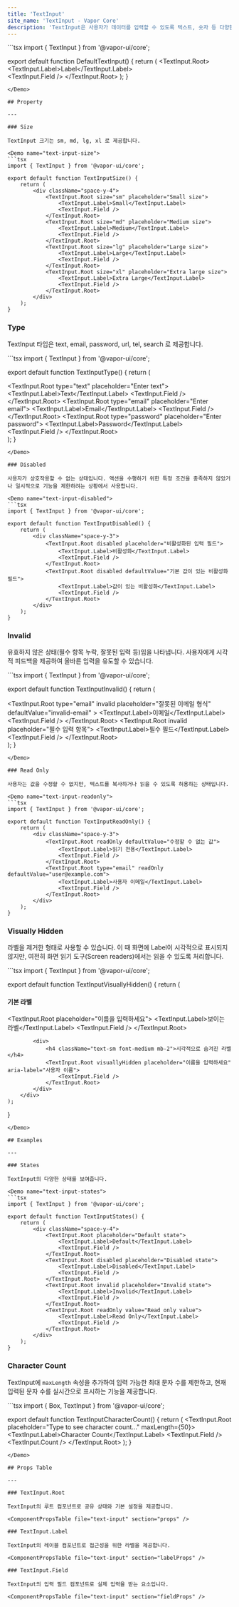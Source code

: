 ```yaml
---
title: 'TextInput'
site_name: 'TextInput - Vapor Core'
description: 'TextInput은 사용자가 데이터를 입력할 수 있도록 텍스트, 숫자 등 다양한 형식의 입력 필드를 제공합니다.'
---
```


<Demo name="default-text-input">
```tsx
import { TextInput } from '@vapor-ui/core';

export default function DefaultTextInput() {
    return (
        <TextInput.Root>
            <TextInput.Label>Label</TextInput.Label>    
            <TextInput.Field />
        </TextInput.Root>
    );
}
```
</Demo>

## Property

---

### Size

TextInput 크기는 sm, md, lg, xl 로 제공합니다.

<Demo name="text-input-size">
```tsx
import { TextInput } from '@vapor-ui/core';

export default function TextInputSize() {
    return (
        <div className="space-y-4">
            <TextInput.Root size="sm" placeholder="Small size">
                <TextInput.Label>Small</TextInput.Label>
                <TextInput.Field />
            </TextInput.Root>
            <TextInput.Root size="md" placeholder="Medium size">
                <TextInput.Label>Medium</TextInput.Label>
                <TextInput.Field />
            </TextInput.Root>
            <TextInput.Root size="lg" placeholder="Large size">
                <TextInput.Label>Large</TextInput.Label>
                <TextInput.Field />
            </TextInput.Root>
            <TextInput.Root size="xl" placeholder="Extra large size">
                <TextInput.Label>Extra Large</TextInput.Label>
                <TextInput.Field />
            </TextInput.Root>
        </div>
    );
}
```
</Demo>

### Type

TextInput 타입은 text, email, password, url, tel, search 로 제공합니다.

<Demo name="text-input-type">
```tsx
import { TextInput } from '@vapor-ui/core';

export default function TextInputType() {
    return (
        <div className="space-y-4">
            <TextInput.Root type="text" placeholder="Enter text">
                <TextInput.Label>Text</TextInput.Label>
                <TextInput.Field />
            </TextInput.Root>
            <TextInput.Root type="email" placeholder="Enter email">
                <TextInput.Label>Email</TextInput.Label>
                <TextInput.Field />
            </TextInput.Root>
            <TextInput.Root type="password" placeholder="Enter password">
                <TextInput.Label>Password</TextInput.Label>
                <TextInput.Field />
            </TextInput.Root>
        </div>
    );
}
```
</Demo>

### Disabled

사용자가 상호작용할 수 없는 상태입니다. 액션을 수행하기 위한 특정 조건을 충족하지 않았거나 일시적으로 기능을 제한하려는 상황에서 사용합니다.

<Demo name="text-input-disabled">
```tsx
import { TextInput } from '@vapor-ui/core';

export default function TextInputDisabled() {
    return (
        <div className="space-y-3">
            <TextInput.Root disabled placeholder="비활성화된 입력 필드">
                <TextInput.Label>비활성화</TextInput.Label>
                <TextInput.Field />
            </TextInput.Root>
            <TextInput.Root disabled defaultValue="기본 값이 있는 비활성화 필드">
                <TextInput.Label>값이 있는 비활성화</TextInput.Label>
                <TextInput.Field />
            </TextInput.Root>
        </div>
    );
}
```
</Demo>

### Invalid

유효하지 않은 상태(필수 항목 누락, 잘못된 입력 등)임을 나타냅니다. 사용자에게 시각적 피드백을 제공하여 올바른 입력을 유도할 수 있습니다.

<Demo name="text-input-invalid">
```tsx
import { TextInput } from '@vapor-ui/core';

export default function TextInputInvalid() {
    return (
        <div className="space-y-3">
            <TextInput.Root
                type="email"
                invalid
                placeholder="잘못된 이메일 형식"
                defaultValue="invalid-email"
            >
                <TextInput.Label>이메일</TextInput.Label>
                <TextInput.Field />
            </TextInput.Root>
            <TextInput.Root invalid placeholder="필수 입력 항목">
                <TextInput.Label>필수 필드</TextInput.Label>
                <TextInput.Field />
            </TextInput.Root>
        </div>
    );
}
```
</Demo>

### Read Only

사용자는 값을 수정할 수 없지만, 텍스트를 복사하거나 읽을 수 있도록 허용하는 상태입니다.

<Demo name="text-input-readonly">
```tsx
import { TextInput } from '@vapor-ui/core';

export default function TextInputReadOnly() {
    return (
        <div className="space-y-3">
            <TextInput.Root readOnly defaultValue="수정할 수 없는 값">
                <TextInput.Label>읽기 전용</TextInput.Label>
                <TextInput.Field />
            </TextInput.Root>
            <TextInput.Root type="email" readOnly defaultValue="user@example.com">
                <TextInput.Label>사용자 이메일</TextInput.Label>
                <TextInput.Field />
            </TextInput.Root>
        </div>
    );
}
```
</Demo>

### Visually Hidden

라벨을 제거한 형태로 사용할 수 있습니다. 이 때 화면에 Label이 시각적으로 표시되지 않지만, 여전히 화면 읽기 도구(Screen readers)에서는 읽을 수 있도록 처리합니다.

<Demo name="text-input-visually-hidden">
```tsx
import { TextInput } from '@vapor-ui/core';

export default function TextInputVisuallyHidden() {
    return (
        <div className="space-y-4">
            <div>
                <h4 className="text-sm font-medium mb-2">기본 라벨</h4>
                <TextInput.Root placeholder="이름을 입력하세요">
                    <TextInput.Label>보이는 라벨</TextInput.Label>
                    <TextInput.Field />
                </TextInput.Root>
            </div>
            
            <div>
                <h4 className="text-sm font-medium mb-2">시각적으로 숨겨진 라벨</h4>
                <TextInput.Root visuallyHidden placeholder="이름을 입력하세요" aria-label="사용자 이름">
                    <TextInput.Field />
                </TextInput.Root>
            </div>
        </div>
    );
}
```
</Demo>

## Examples

---

### States

TextInput의 다양한 상태를 보여줍니다.

<Demo name="text-input-states">
```tsx
import { TextInput } from '@vapor-ui/core';

export default function TextInputStates() {
    return (
        <div className="space-y-4">
            <TextInput.Root placeholder="Default state">
                <TextInput.Label>Default</TextInput.Label>
                <TextInput.Field />
            </TextInput.Root>
            <TextInput.Root disabled placeholder="Disabled state">
                <TextInput.Label>Disabled</TextInput.Label>
                <TextInput.Field />
            </TextInput.Root>
            <TextInput.Root invalid placeholder="Invalid state">
                <TextInput.Label>Invalid</TextInput.Label>
                <TextInput.Field />
            </TextInput.Root>
            <TextInput.Root readOnly value="Read only value">
                <TextInput.Label>Read Only</TextInput.Label>
                <TextInput.Field />
            </TextInput.Root>
        </div>
    );
}
```
</Demo>

### Character Count

TextInput에 `maxLength` 속성을 추가하여 입력 가능한 최대 문자 수를 제한하고, 현재 입력된 문자 수를 실시간으로 표시하는 기능을 제공합니다.

<Demo name="text-input-character-count">
```tsx
import { Box, TextInput } from '@vapor-ui/core';

export default function TextInputCharacterCount() {
    return (
        <Box display="flex" alignItems="center" justifyContent="center">
            <TextInput.Root placeholder="Type to see character count..." maxLength={50}>
                <TextInput.Label>Character Count</TextInput.Label>
                <TextInput.Field />
                <TextInput.Count />
            </TextInput.Root>
        </Box>
    );
}
```
</Demo>

## Props Table

---

### TextInput.Root

TextInput의 루트 컴포넌트로 공유 상태와 기본 설정을 제공합니다.

<ComponentPropsTable file="text-input" section="props" />

### TextInput.Label

TextInput의 레이블 컴포넌트로 접근성을 위한 라벨을 제공합니다.

<ComponentPropsTable file="text-input" section="labelProps" />

### TextInput.Field

TextInput의 입력 필드 컴포넌트로 실제 입력을 받는 요소입니다.

<ComponentPropsTable file="text-input" section="fieldProps" />
